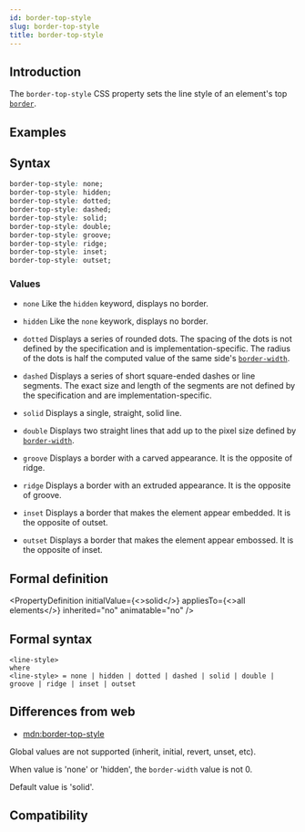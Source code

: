```yaml
---
id: border-top-style
slug: border-top-style
title: border-top-style
---
```


## Introduction

The `border-top-style` CSS property sets the line style of an element's top [`border`](./border.mdx).

## Examples


<Go
  example="css-api"
  defaultFile="src/border-top-style/App.tsx"
  img="/assets/doc/css/border-top-style.jpg"
  defaultEntryFile="dist/border-top-style.lynx.bundle"
  entry="src/border-top-style"
/>

## Syntax

```css
border-top-style: none;
border-top-style: hidden;
border-top-style: dotted;
border-top-style: dashed;
border-top-style: solid;
border-top-style: double;
border-top-style: groove;
border-top-style: ridge;
border-top-style: inset;
border-top-style: outset;
```

### Values

- `none`
  Like the `hidden` keyword, displays no border.

- `hidden`
  Like the `none` keywork, displays no border.

- `dotted`
  Displays a series of rounded dots. The spacing of the dots is not defined by the specification and is implementation-specific. The radius of the dots is half the computed value of the same side's [`border-width`](./border-width.mdx).

- `dashed`
  Displays a series of short square-ended dashes or line segments. The exact size and length of the segments are not defined by the specification and are implementation-specific.

- `solid`
  Displays a single, straight, solid line.

- `double`
  Displays two straight lines that add up to the pixel size defined by [`border-width`](./border-width.mdx).

- `groove`
  Displays a border with a carved appearance. It is the opposite of ridge.

- `ridge`
  Displays a border with an extruded appearance. It is the opposite of groove.

- `inset`
  Displays a border that makes the element appear embedded. It is the opposite of outset.

- `outset`
  Displays a border that makes the element appear embossed. It is the opposite of inset.

## Formal definition


<PropertyDefinition
  initialValue={<>solid</>}
  appliesTo={<>all elements</>}
  inherited="no"
  animatable="no"
/>

## Formal syntax

```
<line-style>
where
<line-style> = none | hidden | dotted | dashed | solid | double | groove | ridge | inset | outset

```

## Differences from web

- [mdn:border-top-style](https://developer.mozilla.org/en-US/docs/Web/CSS/border-top-style)

Global values are not supported (inherit, initial, revert, unset, etc).

When value is 'none' or 'hidden', the `border-width` value is not 0.

Default value is 'solid'.

## Compatibility


<LegacyCompatTable metadata="css/properties/border-top-style" />

